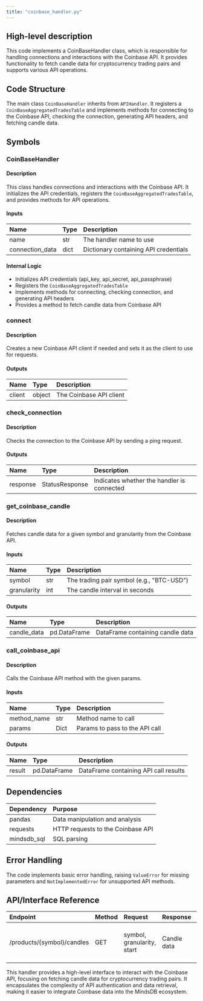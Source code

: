 ```yaml
---
title: "coinbase_handler.py"
---
```


## High-level description
This code implements a CoinBaseHandler class, which is responsible for handling connections and interactions with the Coinbase API. It provides functionality to fetch candle data for cryptocurrency trading pairs and supports various API operations.

## Code Structure
The main class `CoinBaseHandler` inherits from `APIHandler`. It registers a `CoinBaseAggregatedTradesTable` and implements methods for connecting to the Coinbase API, checking the connection, generating API headers, and fetching candle data.

## Symbols

### CoinBaseHandler
#### Description
This class handles connections and interactions with the Coinbase API. It initializes the API credentials, registers the `CoinBaseAggregatedTradesTable`, and provides methods for API operations.

#### Inputs
| Name | Type | Description |
|:-----|:-----|:------------|
| name | str | The handler name to use |
| connection_data | dict | Dictionary containing API credentials |

#### Internal Logic
- Initializes API credentials (api_key, api_secret, api_passphrase)
- Registers the `CoinBaseAggregatedTradesTable`
- Implements methods for connecting, checking connection, and generating API headers
- Provides a method to fetch candle data from Coinbase API

### connect
#### Description
Creates a new Coinbase API client if needed and sets it as the client to use for requests.

#### Outputs
| Name | Type | Description |
|:-----|:-----|:------------|
| client | object | The Coinbase API client |

### check_connection
#### Description
Checks the connection to the Coinbase API by sending a ping request.

#### Outputs
| Name | Type | Description |
|:-----|:-----|:------------|
| response | StatusResponse | Indicates whether the handler is connected |

### get_coinbase_candle
#### Description
Fetches candle data for a given symbol and granularity from the Coinbase API.

#### Inputs
| Name | Type | Description |
|:-----|:-----|:------------|
| symbol | str | The trading pair symbol (e.g., "BTC-USD") |
| granularity | int | The candle interval in seconds |

#### Outputs
| Name | Type | Description |
|:-----|:-----|:------------|
| candle_data | pd.DataFrame | DataFrame containing candle data |

### call_coinbase_api
#### Description
Calls the Coinbase API method with the given params.

#### Inputs
| Name | Type | Description |
|:-----|:-----|:------------|
| method_name | str | Method name to call |
| params | Dict | Params to pass to the API call |

#### Outputs
| Name | Type | Description |
|:-----|:-----|:------------|
| result | pd.DataFrame | DataFrame containing API call results |

## Dependencies
| Dependency | Purpose |
|:-----------|:--------|
| pandas | Data manipulation and analysis |
| requests | HTTP requests to the Coinbase API |
| mindsdb_sql | SQL parsing |

## Error Handling
The code implements basic error handling, raising `ValueError` for missing parameters and `NotImplementedError` for unsupported API methods.

## API/Interface Reference
| Endpoint | Method | Request | Response | Description |
|:---------|:-------|:--------|:---------|:------------|
| /products/{symbol}/candles | GET | symbol, granularity, start | Candle data | Fetches candle data for a given symbol and time range |

This handler provides a high-level interface to interact with the Coinbase API, focusing on fetching candle data for cryptocurrency trading pairs. It encapsulates the complexity of API authentication and data retrieval, making it easier to integrate Coinbase data into the MindsDB ecosystem.